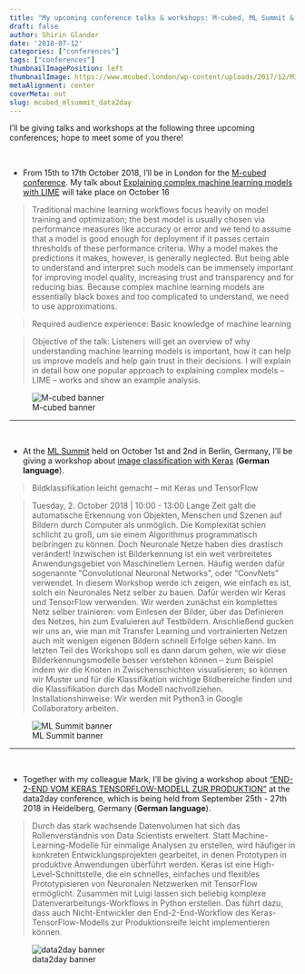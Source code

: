```yaml
---
title: "My upcoming conference talks & workshops: M-cubed, ML Summit & data2day"
draft: false
author: Shirin Glander
date: '2018-07-12'
categories: ["conferences"]
tags: ["conferences"]
thumbnailImagePosition: left
thumbnailImage: https://www.mcubed.london/wp-content/uploads/2017/12/M3_Image_v1_b-1024x626.jpg
metaAlignment: center
coverMeta: out
slug: mcubed_mlsummit_data2day
---
```


I'll be giving talks and workshops at the following three upcoming conferences; hope to meet some of you there!

<br>

- From 15th to 17th October 2018, I'll be in London for the [M-cubed conference](https://www.mcubed.london/). My talk about [Explaining complex machine learning models with LIME](https://www.mcubed.london/sessions/explaining-complex-machine-learning-models-lime/) will take place on October 16

> Traditional machine learning workflows focus heavily on model training and optimization; the best model is usually chosen via performance measures like accuracy or error and we tend to assume that a model is good enough for deployment if it passes certain thresholds of these performance criteria. Why a model makes the predictions it makes, however, is generally neglected. But being able to understand and interpret such models can be immensely important for improving model quality, increasing trust and transparency and for reducing bias. Because complex machine learning models are essentially black boxes and too complicated to understand, we need to use approximations.

> Required audience experience: Basic knowledge of machine learning

> Objective of the talk: Listeners will get an overview of why understanding machine learning models is important, how it can help us improve models and help gain trust in their decisions. I will explain in detail how one popular approach to explaining complex models – LIME – works and show an example analysis.

![M-cubed banner](https://www.mcubed.london/wp-content/uploads/2017/12/M3_Image_v1_b-1024x626.jpg)

---

<br>

- At the [ML Summit](www.ml-summit.de) held on October 1st and 2nd in Berlin, Germany, I'll be giving a workshop about [image classification with Keras](https://ml-summit.de/specialized-topics/bildklassifikation-leicht-gemacht-mit-keras-und-tensorflow/) (**German language**).

> Bildklassifikation leicht gemacht – mit Keras und TensorFlow

>Tuesday, 2. October 2018 | 10:00 - 13:00
Lange Zeit galt die automatische Erkennung von Objekten, Menschen und Szenen auf Bildern durch Computer als unmöglich. Die Komplexität schien schlicht zu groß, um sie einem Algorithmus programmatisch beibringen zu können. Doch Neuronale Netze haben dies drastisch verändert! Inzwischen ist Bilderkennung ist ein weit verbreitetes Anwendungsgebiet von Maschinellem Lernen. Häufig werden dafür sogenannte “Convolutional Neuronal Networks”, oder “ConvNets” verwendet. In diesem Workshop werde ich zeigen, wie einfach es ist, solch ein Neuronales Netz selber zu bauen. Dafür werden wir Keras und TensorFlow verwenden. Wir werden zunächst ein komplettes Netz selber trainieren: vom Einlesen der Bilder, über das Definieren des Netzes, hin zum Evaluieren auf Testbildern. Anschließend gucken wir uns an, wie man mit Transfer Learning und vortrainierten Netzen auch mit wenigen eigenen Bildern schnell Erfolge sehen kann. Im letzten Teil des Workshops soll es dann darum gehen, wie wir diese Bilderkennungsmodelle besser verstehen können – zum Beispiel indem wir die Knoten in Zwischenschichten visualisieren; so können wir Muster und für die Klassifikation wichtige Bildbereiche finden und die Klassifikation durch das Modell nachvollziehen.
Installationshinweise: Wir werden mit Python3 in Google Collaboratory arbeiten.

![ML Summit banner](https://shiring.github.io/netlify_images/MLS_18_Webbanner_300x250_46396_v1.jpg)

---

<br>

- Together with my colleague Mark, I'll be giving a workshop about ["END-2-END VOM KERAS TENSORFLOW-MODELL ZUR PRODUKTION"](https://www.data2day.de/veranstaltung-6953-end-2-end-vom-keras-tensorflow-modell-zur-produktion.html?id=6953) at the data2day conference, which is being held from September 25th - 27th 2018 in Heidelberg, Germany (**German language**).

> Durch das stark wachsende Datenvolumen hat sich das Rollenverständnis von Data Scientists erweitert. Statt Machine-Learning-Modelle für einmalige Analysen zu erstellen, wird häufiger in konkreten Entwicklungsprojekten gearbeitet, in denen Prototypen in produktive Anwendungen überführt werden. 
Keras ist eine High-Level-Schnittstelle, die ein schnelles, einfaches und flexibles Prototypisieren von Neuronalen Netzwerken mit TensorFlow ermöglicht. Zusammen mit Luigi lassen sich beliebig komplexe Datenverarbeitungs-Workflows in Python erstellen. Das führt dazu, dass auch Nicht-Entwickler den End-2-End-Workflow des Keras-TensorFlow-Modells zur Produktionsreife leicht implementieren können.

![data2day banner](https://www.data2day.de/common/images/konferenzen/data2day2018.svg)